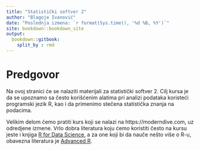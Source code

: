 ```yaml
---
title: "Statistički softver 2"
author: "Blagoje Ivanović"
date: "Poslednja izmena: `r format(Sys.time(), '%d %B, %Y')`"
site: bookdown::bookdown_site
output:
  bookdown::gitbook:
    split_by : rmd
---
```


# Predgovor {-}

Na ovoj stranici će se nalaziti materijali za statistički softver 2. Cilj kursa je da se upoznamo sa često korišćenim alatima pri analizi podataka koristeći programski jezik R, kao i da primenimo stečena statistička znanja na podacima.

Velikim delom ćemo pratiti kurs koji se nalazi na https://moderndive.com, uz odredjene izmene. Vrlo dobra literatura koju ćemo koristiti često na kursu jeste i knjiga [R for Data Science](https://r4ds.had.co.nz/), a za one koji bi da nauče nešto više o R-u, obavezna literatura je [Advanced R](http://adv-r.had.co.nz/).